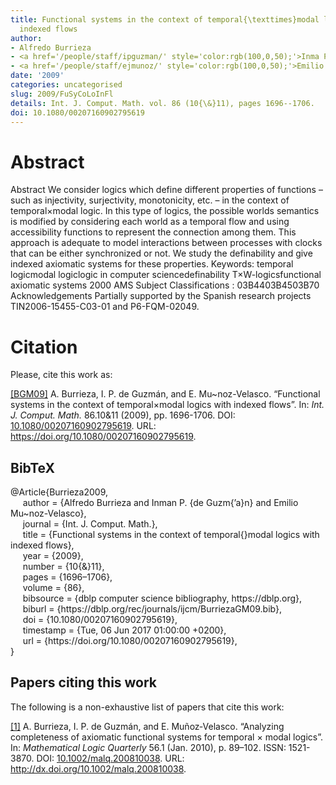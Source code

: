 ```yaml
---
title: Functional systems in the context of temporal{\texttimes}modal logics with
  indexed flows
author:
- Alfredo Burrieza
- <a href='/people/staff/ipguzman/' style='color:rgb(100,0,50);'>Inma P. de Guzmán</a>
- <a href='/people/staff/ejmunoz/' style='color:rgb(100,0,50);'>Emilio Muñoz Velasco</a>
date: '2009'
categories: uncategorised
slug: 2009/FuSyCoLoInFl
details: Int. J. Comput. Math. vol. 86 (10{\&}11), pages 1696--1706.
doi: 10.1080/00207160902795619
---
```




# Abstract


Abstract We consider logics which define different properties of functions – such as injectivity, surjectivity, monotonicity, etc. – in the context of temporal×modal logic. In this type of logics, the possible worlds semantics is modified by considering each world as a temporal flow and using accessibility functions to represent the connection among them. This approach is adequate to model interactions between processes with clocks that can be either synchronized or not. We study the definability and give indexed axiomatic systems for these properties. Keywords: temporal logicmodal logiclogic in computer sciencedefinability T×W-logicsfunctional axiomatic systems 2000 AMS Subject Classifications : 03B4403B4503B70 Acknowledgements Partially supported by the Spanish research projects TIN2006-15455-C03-01 and P6-FQM-02049.








# Citation
Please, cite this work as:


<a name=bib-Burrieza2009></a>[[BGM09]](#cite-Burrieza2009) A. Burrieza, I. P. de Guzmán, and E. Mu~noz-Velasco. “Functional systems in the context of temporal×modal logics with indexed flows”. In: _Int. J. Comput. Math._ 86.10\&11 (2009), pp. 1696-1706. DOI: [10.1080/00207160902795619](https://doi.org/10.1080%2F00207160902795619). URL: [https://doi.org/10.1080/00207160902795619](https://doi.org/10.1080/00207160902795619).

::: {.callout-note appearance="minimal" collapse=true}

## BibTeX

@Article{Burrieza2009,<br>&nbsp;&nbsp;&nbsp;&nbsp;  author = {Alfredo Burrieza and Inman P. {de Guzm{\a'a}n} and Emilio Mu~noz-Velasco},<br>&nbsp;&nbsp;&nbsp;&nbsp;  journal = {Int. J. Comput. Math.},<br>&nbsp;&nbsp;&nbsp;&nbsp;  title = {Functional systems in the context of temporal{\texttimes}modal logics with indexed flows},<br>&nbsp;&nbsp;&nbsp;&nbsp;  year = {2009},<br>&nbsp;&nbsp;&nbsp;&nbsp;  number = {10{\&}11},<br>&nbsp;&nbsp;&nbsp;&nbsp;  pages = {1696--1706},<br>&nbsp;&nbsp;&nbsp;&nbsp;  volume = {86},<br>&nbsp;&nbsp;&nbsp;&nbsp;  bibsource = {dblp computer science bibliography, https://dblp.org},<br>&nbsp;&nbsp;&nbsp;&nbsp;  biburl = {https://dblp.org/rec/journals/ijcm/BurriezaGM09.bib},<br>&nbsp;&nbsp;&nbsp;&nbsp;  doi = {10.1080/00207160902795619},<br>&nbsp;&nbsp;&nbsp;&nbsp;  timestamp = {Tue, 06 Jun 2017 01:00:00 +0200},<br>&nbsp;&nbsp;&nbsp;&nbsp;  url = {https://doi.org/10.1080/00207160902795619},<br>}

:::






## Papers citing this work

The following is a non-exhaustive list of papers that cite this work:


<a name=bib-Burrieza_2010></a>[[1]](#cite-Burrieza_2010) A. Burrieza, I. P. de Guzmán, and E. Muñoz‐Velasco. “Analyzing completeness of axiomatic functional systems for temporal × modal logics”. In: _Mathematical Logic Quarterly_ 56.1 (Jan. 2010), p. 89–102. ISSN: 1521-3870. DOI: [10.1002/malq.200810038](https://doi.org/10.1002%2Fmalq.200810038). URL: [http://dx.doi.org/10.1002/malq.200810038](http://dx.doi.org/10.1002/malq.200810038).

